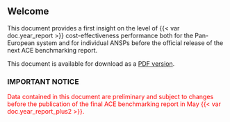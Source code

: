## Welcome {.unnumbered}

This document provides a first insight on the level of {{< var doc.year_report >}} cost-effectiveness performance both for the Pan-European system and for individual ANSPs before the official release of the next ACE benchmarking report.

This document is available for download as a [PDF version](https://www.eurocontrol.int/sites/default/files/2023-12/eurocontrol-summary-report-preliminary-ace-2022-data.pdf){target="_blank"}.

### IMPORTANT NOTICE {.unnumbered}

[Data contained in this document are preliminary and subject to changes before the publication of the final ACE benchmarking report in May {{< var doc.year_report_plus2 >}}.]{style="color: red;"}
